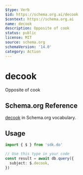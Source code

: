 ```yaml
---
$type: Verb
$id: https://schema.org.ai/decook
$context: https://schema.org.ai
name: decook
description: Opposite of cook
status: public
license: MIT
source: schema.org
schemaVersion: '14.0'
category: Action
---
```


# decook

Opposite of cook

## Schema.org Reference

[decook](https://schema.org/CookAction) in Schema.org vocabulary.

## Usage

```typescript
import { $ } from 'sdk.do'

// Use this type in your code
const result = await db.query({
  subject: $.decook,
})
```
